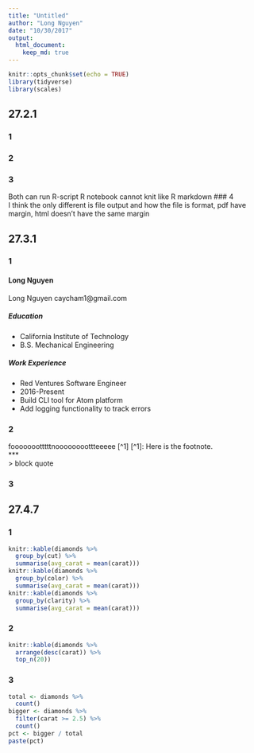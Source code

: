 ```yaml
---
title: "Untitled"
author: "Long Nguyen"
date: "10/30/2017"
output:
  html_document:
    keep_md: true
---
```



```r
knitr::opts_chunk$set(echo = TRUE)
library(tidyverse)
library(scales)
```

## 27.2.1  
### 1   
### 2   
### 3   
Both can run R-script
R notebook cannot knit like R markdown
### 4   
I think the only different is file output and how the file is format, pdf have margin, html doesn't have the same margin

## 27.3.1  
### 1   

#### Long Nguyen
Long Nguyen 
caycham1@gmail.com  

##### Education  
 * California Institute of Technology
 * B.S. Mechanical Engineering

##### Work Experience  
  * Red Ventures Software Engineer
  * 2016-Present
  * Build CLI tool for Atom platform
  * Add logging functionality to track errors

### 2  
foooooootttttnoooooooottteeeee [^1]
[^1]: Here is the footnote.  
***  
> block quote

### 3  

## 27.4.7  
### 1  
```r
knitr::kable(diamonds %>% 
  group_by(cut) %>% 
  summarise(avg_carat = mean(carat)))
knitr::kable(diamonds %>% 
  group_by(color) %>% 
  summarise(avg_carat = mean(carat)))
knitr::kable(diamonds %>% 
  group_by(clarity) %>% 
  summarise(avg_carat = mean(carat)))

```
### 2   
```r
knitr::kable(diamonds %>% 
  arrange(desc(carat)) %>% 
  top_n(20))
```

### 3  
```r
total <- diamonds %>%
  count()
bigger <- diamonds %>% 
  filter(carat >= 2.5) %>% 
  count()
pct <- bigger / total
paste(pct)
```
